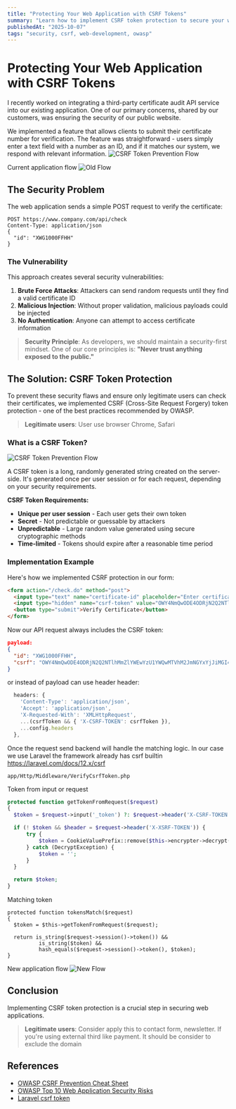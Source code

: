 ```yaml
---
title: "Protecting Your Web Application with CSRF Tokens"
summary: "Learn how to implement CSRF token protection to secure your web application against cross-site request forgery attacks."
publishedAt: "2025-10-07"
tags: "security, csrf, web-development, owasp"
---
```


# Protecting Your Web Application with CSRF Tokens

I recently worked on integrating a third-party certificate audit API service into our existing application. One of our primary concerns, shared by our customers, was ensuring the security of our public website.

We implemented a feature that allows clients to submit their certificate number for verification. The feature was straightforward - users simply enter a text field with a number as an ID, and if it matches our system, we respond with relevant information. 
![CSRF Token Prevention Flow](/images/certificate-check.png)


Current application flow
![Old Flow](/images/form-without-csrf-token.png)

## The Security Problem

The web application sends a simple POST request to verify the certificate:

```http
POST https://www.company.com/api/check
Content-Type: application/json
{
  "id": "XWG1000FFHH"
}
```

### The Vulnerability

This approach creates several security vulnerabilities:

1. **Brute Force Attacks**: Attackers can send random requests until they find a valid certificate ID
2. **Malicious Injection**: Without proper validation, malicious payloads could be injected
3. **No Authentication**: Anyone can attempt to access certificate information

> **Security Principle**: As developers, we should maintain a security-first mindset. One of our core principles is: **"Never trust anything exposed to the public."**

## The Solution: CSRF Token Protection

To prevent these security flaws and ensure only legitimate users can check their certificates, we implemented CSRF (Cross-Site Request Forgery) token protection - one of the best practices recommended by OWASP.

> **Legitimate users**: User use browser Chrome, Safari

### What is a CSRF Token?
![CSRF Token Prevention Flow](/images/csrf-token-prevention.png)

A CSRF token is a long, randomly generated string created on the server-side. It's generated once per user session or for each request, depending on your security requirements.

**CSRF Token Requirements:**
- **Unique per user session** - Each user gets their own token
- **Secret** - Not predictable or guessable by attackers
- **Unpredictable** - Large random value generated using secure cryptographic methods
- **Time-limited** - Tokens should expire after a reasonable time period

### Implementation Example

Here's how we implemented CSRF protection in our form:

```html
<form action="/check.do" method="post">
  <input type="text" name="certificate-id" placeholder="Enter certificate ID" />
  <input type="hidden" name="csrf-token" value="OWY4NmQwODE4ODRjN2Q2NTlhMmZlYWEwYzU1YWQwMTVhM2JmNGYxYjJiMGI4MjJjZDE1ZDZMGYwMGEwOA==" />
  <button type="submit">Verify Certificate</button>
</form>
```

Now our API request always includes the CSRF token:

```json
payload:
{
  "id": "XWG1000FFHH",
  "csrf": "OWY4NmQwODE4ODRjN2Q2NTlhMmZlYWEwYzU1YWQwMTVhM2JmNGYxYjJiMGI4MjJjZDE1ZDZMGYwMGEwOA=="
}
```

or instead of payload can use header
header:
```javascript
  headers: {
    'Content-Type': 'application/json',
    'Accept': 'application/json',
    'X-Requested-With': 'XMLHttpRequest',
    ...(csrfToken && { 'X-CSRF-TOKEN': csrfToken }),
    ...config.headers
  },
```

Once the request send backend will handle the matching logic. In our case we use Laravel the framework already has csrf builtin
https://laravel.com/docs/12.x/csrf

`app/Http/Middleware/VerifyCsrfToken.php`


Token from input or request
```php
protected function getTokenFromRequest($request)
{
  $token = $request->input('_token') ?: $request->header('X-CSRF-TOKEN');

  if (! $token && $header = $request->header('X-XSRF-TOKEN')) {
      try {
          $token = CookieValuePrefix::remove($this->encrypter->decrypt($header, static::serialized()));
      } catch (DecryptException) {
          $token = '';
      }
  }

  return $token;
}
```

Matching token
```
protected function tokensMatch($request)
{
  $token = $this->getTokenFromRequest($request);

  return is_string($request->session()->token()) &&
          is_string($token) &&
          hash_equals($request->session()->token(), $token);
}
```

New application flow
![New Flow](/images/form-with-csrf-token.png)

## Conclusion

Implementing CSRF token protection is a crucial step in securing web applications.
> **Legitimate users**: Consider apply this to contact form, newsletter. 
If you're using external third like payment. It should be consider to exclude the domain

## References

- [OWASP CSRF Prevention Cheat Sheet](https://cheatsheetseries.owasp.org/cheatsheets/Cross-Site_Request_Forgery_Prevention_Cheat_Sheet.html)
- [OWASP Top 10 Web Application Security Risks](https://owasp.org/www-project-top-ten/)
- [Laravel csrf token](https://laravel.com/docs/12.x/csrf)





